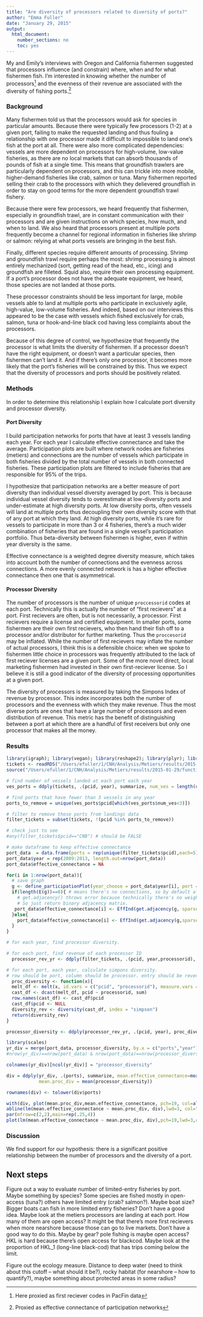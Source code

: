 ```yaml
---
title: "Are diversity of processors related to diversity of ports?"
author: "Emma Fuller"
date: "January 29, 2015"
output:
  html_document:
    number_sections: no
    toc: yes
---
```


My and Emily's interviews with Oregon and California fishermen suggested that processors influence (and constrain) where, when and for what fishermen fish. I'm interested in knowing whether the number of processors[^1] and the evenness of their revenue are associated with the diversity of fishing ports.[^2] 

[^1]: Here proxied as first reciever codes in PacFin data
[^2]: Proxied as effective connectance of participation networks

### Background
Many fishermen told us that the processors would ask for species in particular amounts. Because there were typically few processors (1-2) at a given port, failing to make the requested landing and thus fouling a relationship with one processor made it difficult to impossible to land one's fish at the port at all. There were also more complicated dependencies: vessels are more dependent on processors for high-volume, low-value fisheries, as there are no local markets that can absorb thousands of pounds of fish at a single time. This means that groundfish trawlers are particularly dependent on processors, and this can trickle into more mobile, higher-demand fisheries like crab, salmon or tuna. Many fishermen reported selling their crab to the processors with which they delievered groundfish in order to stay on good terms for the more dependent groundfish trawl fishery. 

Because there were few processors, we heard frequently that fishermen, especially in groundfish trawl, are in constant communication with their processors and are given instructions on which species, how much, and when to land. We also heard that processors present at multiple ports frequently become a channel for regional information in fisheries like shrimp or salmon: relying at what ports vessels are bringing in the best fish. 

Finally, different species require different amounts of processing. Shrimp and groundfish trawl require perhaps the most: shrimp processing is almost entirely mechanized (sort, getting read of the head, etc., icing) and groundfish are filleted. Squid also, require their own processing equipment. If a port's processor does not have the adequate equipment, we heard, those species are not landed at those ports. 

These processor constraints should be less important for large, mobile vessels able to land at multiple ports who participate in exclusively agile, high-value, low-volume fisheries. And indeed, based on our interviews this appeared to be the case with vessels which fished exclusively for crab, salmon, tuna or hook-and-line black cod having less complaints about the processors. 

Because of this degree of control, we hypothesize that frequently the processor is what limits the diversity of fishermen. If a processor doesn't have the right equipment, or doesn't want a particular species, then fishermen can't land it. And if there's only one processor, it becomes more likely that the port's fisheries will be constrained by this. Thus we expect that the diversity of processors and ports should be positively related. 

### Methods
In order to determine this relationship I explain how I calculate port diversity and processor diversity. 

#### Port Diversity
I build participation networks for ports that have at least 3 vessels landing each year. For each year I calculate effective connectance and take the average. Participation plots are built where network nodes are fisheries (metiers) and connections are the number of vessels which participate in both fisheries divided by the total number of vessels in both connected fisheries. These participation plots are filtered to include fisheries that are responsible for 95% of the trips. 

I hypothesize that participation networks are a better measure of port diversity than individual vessel diversity averaged by port. This is because individual vessel diversity tends to overestimate at low-diversity ports and under-estimate at high diversity ports. At low diversity ports, often vessels will land at multiple ports thus decoupling their own diversity score with that of any port at which they land. At high diversity ports, while it's rare for vessels to participate in more than 3 or 4 fisheries, there's a much wider combination of fisheries that are found in a single vessel's participation portfolio. Thus beta-diversity between fishermen is higher, even if within year diversity is the same. 

Effective connectance is a weighted degree diversity measure, which takes into account both the number of connections and the evenness across connections. A more evenly connected network is has a higher effective connectance then one that is asymmetrical. 

#### Processor Diversity
The number of processors is the number of unique `proccessorid` codes at each port. Technically this is actually the number of "first recievers" at a port. First recievers are often, but is not necessarily, a processor. First recievers require a license and certified equipment. In smaller ports, some fishermen are their own first recievers, who then hand their fish off to a processor and/or distributor for further marketing. Thus the `proccesorid` may be inflated.  While the number of first recievers may inflate the number of actual processors, I think this is a defensible choice: when we spoke to fishermen little choice in processors was frequently attributed to the lack of first reciever licenses are a given port. Some of the more novel direct, local marketing fishermen had invested in their own first-reciever license. So I believe it is still a good indicator of the diversity of processing opportunities at a given port. 

The diversity of processors is measured by taking the Simpons Index of revenue by processor. This index incorporates both the number of processors and the evenness with which they make revenue. Thus the most diverse ports are ones that have a large number of processors and even distribution of revenue. This metric has the benefit of distinguishing between a port at which there are a handful of first receivers but only one processor that makes all the money.

### Results

```r
library(igraph); library(vegan); library(reshape2); library(plyr); library(NetIndices); library(RColorBrewer)
tickets <- readRDS("/Users/efuller/1/CNH/Analysis/Metiers/results/2015-01-09/code/3_exploreBuildwebs/tickets.RDS")
source("/Users/efuller/1/CNH/Analysis/Metiers/results/2015-01-29/functions/defineParticipationNetwork.R")

# find number of vessels landed at each port each year
ves_ports = ddply(tickets, .(pcid, year), summarize, num_ves = length(unique(drvid)))

# find ports that have fewer than 3 vessels in any year
ports_to_remove = unique(ves_ports$pcid[which(ves_ports$num_ves<3)])

# filter to remove those ports from landings data
filter_tickets = subset(tickets, !(pcid %in% ports_to_remove))

# check just to see
#any(filter_tickets$pcid=="CNB") # should be FALSE

# make dataframe to keep effective connectance
port_data  = data.frame(ports = rep(unique(filter_tickets$pcid),each=5))
port_data$year = rep(2009:2013, length.out=nrow(port_data))
port_data$effective_connectance = NA

for(i in 1:nrow(port_data)){
  # save graph
  g <- define_participationPlot(year_choose = port_data$year[i], port = port_data$ports[i])
  if(length(E(g))==0){ # means there's no connections, so by default all weights are zero. 
    # get.adjacency() throws error because technically there's no weight attributes for unconnected nodes. 
    # So just return binary adjacency matrix. 
   port_data$effective_connectance[i] <- EffInd(get.adjacency(g, sparse=FALSE))$CZ
  }else{
    port_data$effective_connectance[i] <- EffInd(get.adjacency(g,sparse = FALSE,attr="weight"))$CZ
  }
}
```

```r
# for each year, find processor diversity. 

# for each port, find revenue of each processor ID
  processor_rev_yr <- ddply(filter_tickets, .(pcid, year,processorid), summarize, revenue = sum(adj_revenue * round_wt))

# for each port, each year, calculate simpons diversity. 
# row should be port, column should be processor. entry should be revenue. 
  proc_diversity <- function(x){
  melt_df <- melt(x, id.vars = c("pcid", "processorid"), measure.vars = "revenue")
  cast_df <- dcast(melt_df, pcid ~ processorid, sum)
  row.names(cast_df) <- cast_df$pcid
  cast_df$pcid <- NULL
  diversity_rev <- diversity(cast_df, index = "simpson")
  return(diversity_rev)
}

processor_diversity <- ddply(processor_rev_yr, .(pcid, year), proc_diversity)
```

```r
library(scales)
yr_div = merge(port_data, processor_diversity, by.x = c("ports","year"),by.y = c("pcid","year"))
#nrow(yr_div)==nrow(port_data) & nrow(port_data)==nrow(processor_diversity) # should be TRUE

colnames(yr_div)[ncol(yr_div)] = "processor_diversity"

div = ddply(yr_div, .(ports), summarize, mean.effective_connectance=mean(effective_connectance),
            mean.proc_div = mean(processor_diversity))

rownames(div) <- tolower(div$ports)

with(div, plot(mean.proc_div,mean.effective_connectance, pch=19, col=alpha("slategrey",.5),bty="n"))
abline(lm(mean.effective_connectance ~ mean.proc_div, div),lwd=3, col="indianred")
par(mfrow=c(2,2),main=rep(.25,4))
plot(lm(mean.effective_connectance ~ mean.proc_div, div),pch=19,lwd=3,col=alpha("slategrey",.5))

```

### Discussion
We find support for our hypothesis: there is a significant positive relationship between the number of processors and the diversity of a port. 

## Next steps
Figure out a way to evaluate number of limited-entry fisheries by port. Maybe something by species? Some species are fished mostly in open-access (tuna?) others have limited entry (crab? salmon?). Maybe boat size? Bigger boats can fish in more limited entry fisheries? Don't have a good idea. Maybe look at the metiers processors are landing at each port. How many of them are open access? It might be that there's more first recievers when more nearshore because those can go to live markets. Don't have a good way to do this. Maybe by gear? pole fishing is maybe open access? HKL is hard because there's open access for blackcod. Maybe look at the proportion of HKL_1 (long-line black-cod) that has trips coming below the limit. 

Figure out the ecology measure. Distance to deep water (need to think about this cutoff -- what should it be?), rocky habitat (for nearshore -- how to quantify?), maybe something about protected areas in some radius?